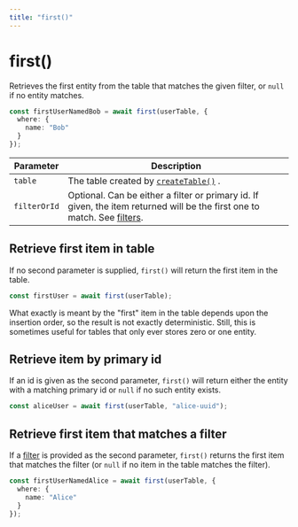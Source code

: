 ```yaml
---
title: "first()"
---
```


# first()

Retrieves the first entity from the table that matches the given filter, or `null` if no entity matches.

```ts
const firstUserNamedBob = await first(userTable, {
  where: {
    name: "Bob"
  }
});
```

| Parameter    | Description                                                                                                                               |
|--------------|-------------------------------------------------------------------------------------------------------------------------------------------|
| `table`      | The table created by [`createTable()`](/docs/reference/createtable) .                                                                     |
| `filterOrId` | Optional. Can be either a filter or primary id. If given, the item returned will be the first one to match. See [filters](/docs/filters). |

## Retrieve first item in table

If no second parameter is supplied, `first()` will return the first item in the table.

```ts
const firstUser = await first(userTable);
```

What exactly is meant by the "first" item in the table depends upon the insertion order, so the result is not exactly
deterministic. Still, this is sometimes useful for tables that only ever stores zero or one entity.

## Retrieve item by primary id

If an id is given as the second parameter, `first()` will return either the entity with a matching primary id or `null`
if no such entity exists.

```ts
const aliceUser = await first(userTable, "alice-uuid");
```

## Retrieve first item that matches a filter

If a [filter](/docs/filters) is provided as the second parameter, `first()` returns the first item that matches the filter (or `null` if
no item in the table matches the filter).

```ts
const firstUserNamedAlice = await first(userTable, {
  where: {
    name: "Alice"
  }
});
```